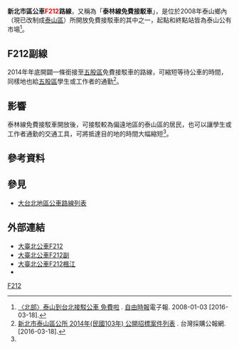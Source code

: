 {{UTC+8}}
{{Infobox Bus Route
| number = 新北市區公車<font color="red">F212</font>路線
| image =
| bgcolor = white
| fontcolor = red
| system = 新北市區
| manager = 新北市政府交通局運輸管理科
| operator =三洋通運有限公司
| garage = 
| garage1 = 
| vehicle = 
| start = 泰山公有市場
| via = 泰山國小、泰山國中 
| via1 =
| end = 泰山公有市場

| length =
| level = 主線05:50-17:25<br>副線07:00-18:00
| level1 =
| frequency = 主線平日30-80分鐘<br>假日30-75分鐘<br>副線60-80分鐘 
| frequency1 =
| time =
| fare = 新北聯營免費
| section_fare_1 = 
| section_fare_buffer_1 = 
| section_fare_2 =
| section_fare_buffer_2 =
| other_route =
| compete =
}}
'''新北市區公車<font color="red">F212</font>路線'''，又稱為「'''泰林線免費接駁車'''」，是位於2008年泰山鄉內（現已改制成[[泰山區_(台灣)|泰山區]]）所開放免費接駁車的其中之一，起點和終點站皆為泰山公有市場<ref name="T1">[http://news.ltn.com.tw/news/local/paper/179659 〈北部〉泰山到台北接駁公車 免費啦] {{Wayback|url=http://news.ltn.com.tw/news/local/paper/179659 |date=20190526040737 }}. [[自由時報|自由時報]]電子報. 2008-01-03 [2016-03-18].</ref>。

==F212副線==
2014年年底開闢一條銜接至[[五股區|五股區]]免費接駁車的路線，可縮短等待公車的時間，同樣地也給[[五股區|五股區]]學生或工作者的通勤<ref>[http://www.taiwanbuying.com.tw/ShowOrgYearClose.ASP?OrgID=19833&Y=2014 新北市泰山區公所 2014年(民國103年) 公開招標案件列表] {{Wayback|url=http://www.taiwanbuying.com.tw/ShowOrgYearClose.ASP?OrgID=19833&Y=2014 |date=20190523214245 }}. 台灣採購公報網. [2016-03-18].</ref>。

==影響==
泰林線免費接駁車開放後，可接駁較為偏遠地區的泰山區的居民，也可以讓學生或工作者通勤的交通工具，可將抵達目的地的時間大幅縮短<ref name="T1"/>。

==參考資料==
{{reflist}}

==參見==
*[[大台北地區公車路線列表|大台北地區公車路線列表]]

==外部連結==
*[https://ebus.gov.taipei/EBus/VsSimpleMap?gb=0&routeid=0454021200# 大臺北公車F212]
*[https://ebus.gov.taipei/EBus/VsSimpleMap?gb=0&routeid=0454021210 大臺北公車F212副]
*[https://ebus.gov.taipei/EBus/VsSimpleMap?gb=0&routeid=0454021290 大臺北公車F212楓江]
*{{facebook|TransTaipei|暢行台北公車客運資訊站}}

{{新北市區公車路線}}
{{台北聯營公車路線}}
{{台北聯營公車}}

[[Category:新北市區公車路線|F212]]